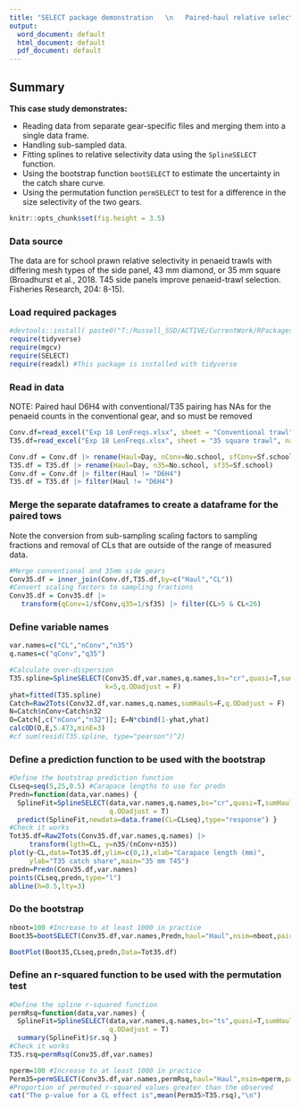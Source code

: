 ```yaml
---
title: "SELECT package demonstration   \n   Paired-haul relative selectivity "
output:
  word_document: default
  html_document: default
  pdf_document: default
---
```


## Summary

**This case study demonstrates:**

-   Reading data from separate gear-specific files and merging them into a
    single data frame.
-   Handling sub-sampled data.
-   Fitting splines to relative selectivity data using the `SplineSELECT` function.
-   Using the bootstrap function `bootSELECT` to estimate the uncertainty in the
    catch share curve.
-   Using the permutation function `permSELECT` to test for a difference in the
    size selectivity of the two gears.

```r
knitr::opts_chunk$set(fig.height = 3.5)
```

### Data source

The data are for school prawn relative selectivity in penaeid trawls with differing mesh types of the side panel, 43 mm diamond, or 35 mm square (Broadhurst et al., 2018. T45 side panels improve penaeid-trawl selection. Fisheries Research, 204: 8-15). 

### Load required packages

```r
#devtools::install( paste0("T:/Russell_SSD/ACTIVE/CurrentWork/RPackages/SELECT") )
require(tidyverse)
require(mgcv)
require(SELECT)
require(readxl) #This package is installed with tidyverse
```

### Read in data
  
NOTE: Paired haul D6H4 with conventional/T35 pairing has NAs for the
penaeid counts in the conventional gear, and so must be removed 

```r
Conv.df=read_excel("Exp 18 LenFreqs.xlsx", sheet = "Conventional trawl", na="NA")
T35.df=read_excel("Exp 18 LenFreqs.xlsx", sheet = "35 square trawl", na="NA")

Conv.df = Conv.df |> rename(Haul=Day, nConv=No.school, sfConv=Sf.school)
T35.df = T35.df |> rename(Haul=Day, n35=No.school, sf35=Sf.school)
Conv.df = Conv.df |> filter(Haul != "D6H4")
T35.df = T35.df |> filter(Haul != "D6H4")
```

### Merge the separate dataframes to create a dataframe for the paired tows 

Note the conversion from sub-sampling scaling factors to sampling fractions
and removal of CLs that are outside of the range of measured data.

```r
#Merge conventional and 35mm side gears
Conv35.df = inner_join(Conv.df,T35.df,by=c("Haul","CL"))
#Convert scaling factors to sampling fractions
Conv35.df = Conv35.df |>
   transform(qConv=1/sfConv,q35=1/sf35) |> filter(CL>5 & CL<26)
```

### Define variable names
```r
var.names=c("CL","nConv","n35")
q.names=c("qConv","q35")
```

```r
#Calculate over-dispersion
T35.spline=SplineSELECT(Conv35.df,var.names,q.names,bs="cr",quasi=T,sumHauls=T,
                        k=5,q.ODadjust = F)
yhat=fitted(T35.spline)
Catch=Raw2Tots(Conv32.df,var.names,q.names,sumHauls=F,q.ODadjust = F)
N=Catch$nConv+Catch$n32
O=Catch[,c("nConv","n32")]; E=N*cbind(1-yhat,yhat)
calcOD(O,E,5.473,minE=3)
#cf sum(resid(T35.spline, type="pearson")^2)
```

###  Define a prediction function to be used with the bootstrap
```r
#Define the bootstrap prediction function
CLseq=seq(5,25,0.5) #Carapace lengths to use for predn
Predn=function(data,var.names) {
  SplineFit=SplineSELECT(data,var.names,q.names,bs="cr",quasi=T,sumHauls=F,k=5,
                         q.ODadjust = T)
  predict(SplineFit,newdata=data.frame(CL=CLseq),type="response") }
#Check it works
Tot35.df=Raw2Tots(Conv35.df,var.names,q.names) |> 
     transform(lgth=CL, y=n35/(nConv+n35))
plot(y~CL,data=Tot35.df,ylim=c(0,1),xlab="Carapace length (mm)",
     ylab="T35 catch share",main="35 mm T45")
predn=Predn(Conv35.df,var.names)
points(CLseq,predn,type="l")
abline(h=0.5,lty=3)
```

### Do the bootstrap

```r
nboot=100 #Increase to at least 1000 in practice
Boot35=bootSELECT(Conv35.df,var.names,Predn,haul="Haul",nsim=nboot,paired=T)
```

```r
BootPlot(Boot35,CLseq,predn,Data=Tot35.df)
```

###  Define an r-squared function to be used with the permutation test

```r
#Define the spline r-squared function
permRsq=function(data,var.names) {
  SplineFit=SplineSELECT(data,var.names,q.names,bs="ts",quasi=T,sumHauls=F,k=5,
                         q.ODadjust = T)  
  summary(SplineFit)$r.sq }
#Check it works
T35.rsq=permRsq(Conv35.df,var.names)
```

```r
nperm=100 #Increase to at least 1000 in practice
Perm35=permSELECT(Conv35.df,var.names,permRsq,haul="Haul",nsim=nperm,paired=T)
#Proportion of permuted r-squared values greater than the observed
cat("The p-value for a CL effect is",mean(Perm35>T35.rsq),"\n")
```
